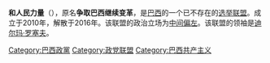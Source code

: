{{expand|time=2014-12-27T17:32:59+00:00}}
{{unreferenced|time=2014-12-27T17:32:59+00:00}}
'''和人民力量'''（{{lang-pt|Com a Força do Povo}}），原名'''争取巴西继续变革'''，是[[巴西|巴西]]的一个已不存在的[[选举联盟|选举联盟]]。成立于2010年，解散于2016年。该联盟的政治立场为[[中间偏左|中间偏左]]。该联盟的领袖是[[迪尔玛·罗塞夫|迪尔玛·罗塞夫]]。

[[Category:巴西政黨|Category:巴西政黨]]
[[Category:政党联盟|Category:政党联盟]]
[[Category:巴西共产主义|Category:巴西共产主义]]